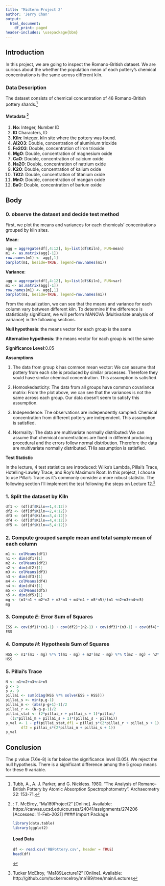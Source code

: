 ```yaml
---
title: "Midterm Project 2"
author: 'Jerry Chan'
output:
  html_document:
    df_print: paged
header-includes: \usepackage{bbm}
---
```


## Introduction
In this project, we are going to inspect the Romano-British dataset. We are curious about the whether the population mean of each pottery's chemical concentrations is the same across different kiln. 


### Data Description
The dataset consists of chemical concentration of 48 Romano-British pottery shards.[^1]

[^1]:Tubb, A., A. J. Parker, and G. Nickless. 1980. “The Analysis of Romano-British Pottery by Atomic Absorption Spectrophotometry”. Archaeometry 22: 153-71.

#### Metadata [^2]
1. **No**: Integer, Number ID
2. **ID** Characters, ID
3. **Kiln**: Integer, kiln site where the pottery was found.
4. **Al2O3**: Double, concentration of aluminium trioxide
5. **Fe2O3**: Double, concentration of iron trioxide
6. **MgO**: Double, concentration of magnesium oxide
7. **CaO**: Double, concentration of calcium oxide
8. **Na2O**: Double, concentration of natrium oxide
9. **K2O**: Double, concentration of kalium oxide
10. **TiO2**: Double, concentration of titanium oxide
11. **MnO**: Double, concentration of mangan oxide
12. **BaO**: Double, concentration of barium oxide

[^2]:: T. McElroy, “Ma189Project2” [Online]. Available: https://canvas.ucsd.edu/courses/24041/assignments/274206 [Accessed: 11-Feb-2021]
#### Import Package
```r
library(data.table)
library(ggplot2)
```
#### Load Data
```r
df <- read.csv('RBPottery.csv', header = TRUE)
head(df)
```

## Body

### 0. observe the dataset and decide test method

First, we plot the means and variances for each chemicals' concentrations grouped by kiln sites.

**Mean**:
```r
agg = aggregate(df[,4:12], by=list(df$Kiln), FUN=mean)
m1 <- as.matrix(agg[-1])
row.names(m1) <- agg[,1]
barplot(m1, beside=TRUE, legend=row.names(m1))
```

**Variance**:
```r
agg = aggregate(df[,4:12], by=list(df$Kiln), FUN=var)
m1 <- as.matrix(agg[-1])
row.names(m1) <- agg[,1]
barplot(m1, beside=TRUE, legend=row.names(m1))
```
From the visualization, we can see that the means and variance for each column vary between different kiln. To determine if the difference is statistically significant, we will perform MANOVA (Multivariate analysis of variance) in the following sections. 

**Null hypothesis**: the means vector for each group is the same

**Alternative hypothesis**: the means vector for each group is not the same

**Significance Level**:0.05

**Assumptions**

1. The data from group k has common mean vector:
We can assume that pottery from each site is produced by similar processes. Therefore they sould have similar chemical concentration. This assumption is satisfied.

2. Homoskedasticity: The data from all groups have common covariance matrix:
From the plot above, we can see that the variances is not the same across each group. Our data doesn't seem to satisfy this assumption.

3. Independence: The observations are independently sampled:
Chemical concentration from different pottery are independent. This assumption is satisfied.

4. Normality: The data are multivariate normally distributed:
We can assume that chemical concentrations are fixed in different producing procedural and the errors follow normal distribution. Therefore the data are multivariate normally distributed. THis assumption is satisfied.

**Test Statistic**

In the lecture, 4 test statistics are introduced: Wilks’s Lambda, Pillai’s Trace, Hotelling-Lawley Trace, and Roy’s Maximum Root. In this project, I choose to use Pillai's Trace as it's commonly consider a more robust statistic. The following section I'll implement the test following the steps on Lecture 12.[^3]

[^3]: Tucker McElroy, "Ma189Lecture12" [Online]. Available: http://github.com/tuckermcelroy/ma189/tree/main/Lectures

### 1. Split the dataset by Kiln
```r
df1 <- (df[df$Kiln==1,4:12])
df2 <- (df[df$Kiln==2,4:12])
df3 <- (df[df$Kiln==3,4:12])
df4 <- (df[df$Kiln==4,4:12])
df5 <- (df[df$Kiln==5,4:12])
```

### 2. Compute grouped sample mean and total sample mean of each column
```r
m1 <- colMeans(df1)
n1 <- dim(df1)[1]
m2 <- colMeans(df2)
n2 <- dim(df2)[1]
m3 <- colMeans(df3)
n3 <- dim(df3)[1]
m4 <- colMeans(df4)
n4 <- dim(df4)[1]
m5 <- colMeans(df5)
n5 <- dim(df5)[1]
mg <- (m1*n1 + m2*n2 + m3*n3 + m4*n4 + m5*n5)/(n1 +n2+n3+n4+n5)
mg
```


### 3. Compute *E*: Error Sum of Squares
```r
ESS <- cov(df1)*(n1-1) + cov(df2)*(n2-1) + cov(df3)*(n3-1) + cov(df4)*(n4-1) + cov(df5)*(n5-1)
ESS
```

### 4. Compute *H*: Hypothesis Sum of Squares
```r
HSS <- n1*(m1 - mg) %*% t(m1 - mg) + n2*(m2 - mg) %*% t(m2 - mg) + n3*(m3 - mg) %*% t(m3 - mg) +n4*(m4 - mg) %*% t(m4 - mg) + n5*(m5 - mg) %*% t(m5 - mg)
HSS
```

### 5. Pillai’s Trace
```r
N <- n1+n2+n3+n4+n5
g <- 5
p <- 9
pillai <- sum(diag(HSS %*% solve(ESS + HSS)))
pillai_s <- min(p,g-1)
pillai_m <- (abs(p-g+1)-1)/2
pillai_r <- (N-g-p-1)/2
pillai_stat <- (2*pillai_r + pillai_s + 1)*pillai/
  ((2*pillai_m + pillai_s + 1)*(pillai_s - pillai))
p_val <- 1 - pf(pillai_stat,df1 = pillai_s*(2*pillai_r + pillai_s + 1),
       df2 = pillai_s*(2*pillai_m + pillai_s + 1))
p_val
```
## Conclusion
The p value (7.6e-8) is far below the significance level (0.05). We reject the null hypothesis. There is a  significant difference among the 5 group means for these 9 variable.
